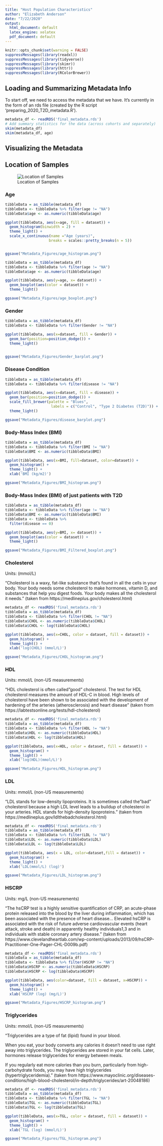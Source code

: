 ```yaml
---
title: "Host Population Characteristics"
author: "Elizabeth Anderson"
date: "7/22/2020"
output:
  html_document: default
  latex_engine: xelatex
  pdf_document: default
---
```


```r
knitr::opts_chunk$set(warning = FALSE)
suppressMessages(library(readxl))
suppressMessages(library(tidyverse))
suppressMessages(library(skimr))
suppressMessages(library(httr))
suppressMessages(library(RColorBrewer))
```

## Loading and Summarizing Metadata Info

To start off, we need to access the metadata that we have. It's currently in the form of an rds file (created by the R script 'preparing_2020_T2D_metadata.R').

```r
metadata_df <- readRDS('final_metadata.rds')
# Add summary statistics for the data (across cohorts and separately)
skim(metadata_df)
skim(metadata_df, age)
```

## Visualizing the Metadata

## Location of Samples
![Location of Samples](map_of_datasets.png)

### Age

```r
tibbleData = as_tibble(metadata_df)
tibbleData <- tibbleData %>% filter(age != "NA")
tibbleData$age <- as.numeric(tibbleData$age)

ggplot(tibbleData, aes(x=age, fill = dataset)) +
  geom_histogram(binwidth = 2) + 
  theme_light() +  
  scale_x_continuous(name ="Age (years)", 
                    breaks = scales::pretty_breaks(n = 5)) 


ggsave("Metadata_Figures/age_histogram.png")
```

```r
tibbleData = as_tibble(metadata_df)
tibbleData <- tibbleData %>% filter(age != "NA")
tibbleData$age <- as.numeric(tibbleData$age)

ggplot(tibbleData, aes(y=age, x= dataset)) +
  geom_boxplot(aes(color = dataset)) + 
  theme_light() 

ggsave("Metadata_Figures/age_boxplot.png")
```

### Gender 

```r
tibbleData = as_tibble(metadata_df)
tibbleData <- tibbleData %>% filter(Gender != "NA")

ggplot(tibbleData, aes(x=dataset, fill = Gender)) +
  geom_bar(position=position_dodge()) + 
  theme_light() 
  

ggsave("Metadata_Figures/Gender_barplot.png")
```

### Disease Condition
```r
tibbleData = as_tibble(metadata_df)
tibbleData <- tibbleData %>% filter(disease != "NA")

ggplot(tibbleData, aes(x=dataset, fill = disease)) +
  geom_bar(position=position_dodge()) + 
  scale_fill_brewer(palette = "Blues",
                     labels = c("Control", "Type 2 Diabetes (T2D)")) +
  theme_light() 

ggsave("Metadata_Figures/disease_barplot.png")
```

### Body-Mass Index (BMI)
```r
tibbleData = as_tibble(metadata_df)
tibbleData <- tibbleData %>% filter(BMI != "NA")
tibbleData$BMI <- as.numeric(tibbleData$BMI)

ggplot(tibbleData, aes(x=BMI, fill=dataset, color=dataset)) +
  geom_histogram() + 
  theme_light() + 
  xlab('BMI (kg/m2)') 

ggsave("Metadata_Figures/BMI_histogram.png")
```

### Body-Mass Index (BMI) of just patients with T2D
```r
tibbleData = as_tibble(metadata_df)
tibbleData <- tibbleData %>% filter(age != "NA")
tibbleData$BMI <- as.numeric(tibbleData$BMI)
tibbleData <- tibbleData %>%
  filter(disease == 0)

ggplot(tibbleData, aes(y=BMI, x= dataset)) +
  geom_boxplot(aes(color = dataset)) + 
  theme_light() 

ggsave("Metadata_Figures/BMI_Filtered_boxplot.png")
```
### Cholesterol
Units: (mmol/L)

"Cholesterol is a waxy, fat-like substance that's found in all the cells in your body. Your body needs some cholesterol to make hormones, vitamin D, and substances that help you digest foods. Your body makes all the cholesterol it needs." (taken from https://medlineplus.gov/cholesterol.html)
```r
metadata_df <- readRDS('final_metadata.rds')
tibbleData = as_tibble(metadata_df)
tibbleData <- tibbleData %>% filter(CHOL != "NA")
tibbleData$CHOL <- as.numeric(tibbleData$CHOL)
tibbleData$CHOL <- log(tibbleData$CHOL)

ggplot(tibbleData, aes(x=CHOL, color = dataset, fill = dataset)) +
  geom_histogram() + 
  theme_light() + 
  xlab('log(CHOL) (mmol/L)') 

ggsave("Metadata_Figures/CHOL_histogram.png")
```

### HDL 
Units: mmol/L (non-US measurements)

"HDL cholesterol is often called "good" cholesterol. The test for HDL cholesterol measures the amount of HDL-C in blood. High levels of cholesterol have been shown to be associated with the development of hardening of the arteries (atherosclerosis) and heart disease" (taken from https://labtestsonline.org/tests/hdl-cholesterol)
```r
metadata_df <- readRDS('final_metadata.rds')
tibbleData = as_tibble(metadata_df)
tibbleData <- tibbleData %>% filter(HDL != "NA")
tibbleData$HDL <- as.numeric(tibbleData$HDL)
tibbleData$HDL <- log(tibbleData$HDL)

ggplot(tibbleData, aes(x=HDL, color = dataset, fill = dataset)) +
  geom_histogram() + 
  theme_light() + 
  xlab('log(HDL)(mmol/L)') 

ggsave("Metadata_Figures/HDL_histogram.png")
```

### LDL
Units: mmol/L (non-US measurements)

"LDL stands for low-density lipoproteins. It is sometimes called the "bad" cholesterol because a high LDL level leads to a buildup of cholesterol in your arteries. HDL stands for high-density lipoproteins." (taken from https://medlineplus.gov/ldlthebadcholesterol.html)
```r
metadata_df <- readRDS('final_metadata.rds')
tibbleData = as_tibble(metadata_df)
tibbleData <- tibbleData %>% filter(LDL != "NA")
tibbleData$LDL <- as.numeric(tibbleData$LDL)
tibbleData$LDL <- log(tibbleData$LDL)

ggplot(tibbleData, aes(x = LDL, color=dataset,fill = dataset)) +
  geom_histogram() + 
  theme_light() + 
  xlab('LDL(mmol/L) (log)') 

ggsave("Metadata_Figures/LDL_histogram.png")
```


### HSCRP
Units: mg/L (non-US measurements)

"The hsCRP test is a highly sensitive quantification of CRP, an acute-phase protein released into the blood by the liver during inflammation, which has been associated with the presence of heart disease... Elevated hsCRP is associated with the risk of future adverse cardiovascular events (heart attack, stroke and death) in apparently healthy individuals1,3 and in individuals with stable coronary artery disease." (taken from https://www.clevelandheartlab.com/wp-content/uploads/2013/09/hsCRP-Practitioner-One-Pager-CHL-D009b.pdf)
```r
metadata_df <- readRDS('final_metadata.rds')
tibbleData = as_tibble(metadata_df)
tibbleData <- tibbleData %>% filter(HSCRP != "NA")
tibbleData$HSCRP <- as.numeric(tibbleData$HSCRP)
tibbleData$HSCRP <- log(tibbleData$HSCRP)

ggplot(tibbleData, aes(color=dataset, fill = dataset, x=HSCRP)) +
  geom_histogram() + 
  theme_light() + 
  xlab('HSCRP (log) (mg/L)') 

ggsave("Metadata_Figures/HSCRP_histogram.png")
```


### Triglycerides 
Units: mmol/L (non-US measurements)

"Triglycerides are a type of fat (lipid) found in your blood.

When you eat, your body converts any calories it doesn't need to use right away into triglycerides. The triglycerides are stored in your fat cells. Later, hormones release triglycerides for energy between meals.

If you regularly eat more calories than you burn, particularly from high-carbohydrate foods, you may have high triglycerides (hypertriglyceridemia)." (taken from https://www.mayoclinic.org/diseases-conditions/high-blood-cholesterol/in-depth/triglycerides/art-20048186)

```r
metadata_df <- readRDS('final_metadata.rds')
tibbleData = as_tibble(metadata_df)
tibbleData <- tibbleData %>% filter(TGL != "NA")
tibbleData$TGL <- as.numeric(tibbleData$TGL)
tibbleData$TGL <- log(tibbleData$TGL)

ggplot(tibbleData, aes(x=TGL, color = dataset, fill = dataset)) +
  geom_histogram() + 
  theme_light() + 
  xlab('TGL (log) (mmol/L)') 

ggsave("Metadata_Figures/TGL_histogram.png")
```